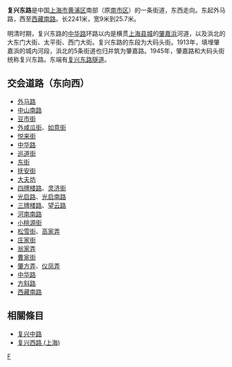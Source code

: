 {{Infobox China Road
|路牌类型=Shanghai
|中文道路名称=复兴东路
|走向1=东
|走向2=西
|走向1(E)=E
|道路英文名=Fuxing (E) Rd.
|走向2(E)=W
|图片=File:East Fuxing Road.jpg
|图片说明=复兴东路[[中华路_(上海)|中华路]]口
|道路属性=
|道路总长度=2.2
|车速限制=
|行车线数量=
|所在地区= [[上海市|上海市]][[黄浦区|黄浦区]]
|起点= [[外马路|外马路]]
|终点= [[西藏南路|西藏南路]]
|道路命名日期= 
|命名缘由= 
|道路旧名= 
|道路动工日期=20世纪初
|通车日期= 
|路段主要建筑=[[复兴东路隧道|复兴东路隧道]]<br>[[金外滩花园|金外滩花园]]及[[新源广场|新源广场]]
}}
'''复兴东路'''是中国[[上海市|上海市]][[黄浦区|黄浦区]]南部（原[[南市区_(上海市)|南市区]]）的一条街道，东西走向。东起外马路，西至[[西藏南路|西藏南路]]。长2241米，宽9米到25.7米。

明清时期，复兴东路的[[中华路_(上海)|中华路]]环路以内是横贯[[上海县城|上海县城]]的[[肇嘉浜|肇嘉浜]]河道，以及浜北的大东门大街、太平街、西门大街。复兴东路的东段为大码头街。1913年，填埋肇嘉浜的城内河段，浜北的5条街道也归并筑为肇嘉路。1945年，肇嘉路和大码头街统称复兴东路。东端有[[复兴东路隧道|复兴东路隧道]]。

== 交会道路（东向西） ==
*[[外马路_(上海)|外马路]]
*[[中山南路_(上海)|中山南路]]
*[[豆市街|豆市街]]
*[[外咸瓜街|外咸瓜街]]、[[如意街|如意街]]
*[[悦来街|悦来街]]
*[[中华路_(上海)|中华路]]
*[[巡道街|巡道街]]
*[[东街_(上海)|东街]]
*[[抚安街|抚安街]]
*[[大夫坊|大夫坊]]
*[[四牌楼路|四牌楼路]]、[[灵济街|灵济街]]
*[[光启路|光启路]]、[[光启南路|光启南路]]
*[[三牌楼路|三牌楼路]]、[[望云路|望云路]]
*[[河南南路|河南南路]]
*[[小桃源街|小桃源街]]
*[[松雪街|松雪街]]、[[高家弄|高家弄]]
*[[庄家街|庄家街]]
*[[翁家弄|翁家弄]]
*[[曹家街|曹家街]]
*[[肇方弄|肇方弄]]、[[仪凤弄|仪凤弄]]
*[[中华路_(上海)|中华路]]
*[[方斜路|方斜路]]
*[[西藏南路|西藏南路]]

==相關條目==
*[[复兴中路|复兴中路]]
*[[复兴西路_(上海)|复兴西路 (上海)]]

{{SH-stub}}

[[Category:黄浦区街道|F]]